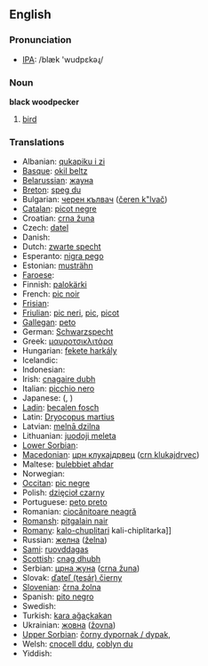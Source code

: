 ==English==

===Pronunciation===
*[[w:IPA|IPA]]: /blæk 'wudpɛkəɻ/

===Noun===
'''black woodpecker'''

# [[bird]]

===Translations===
{{rfc-level|Translations at L3+ (AutoFormat would have corrected level of Translations)}}

*Albanian: [[qukapiku i zi]]
*[[Basque]]: [[okil beltz]]
*[[Belarussian]]: [[жауна]]
*[[Breton]]: [[speg du]]
*Bulgarian: [[черен кълвач]] ([[čeren k"lvač]])
*[[Catalan]]: [[picot negre]]
*Croatian: [[crna žuna]]
*Czech: [[datel]]
*Danish: [[]]
*Dutch: [[zwarte specht]] {{m}}
*Esperanto: [[nigra pego]]
*Estonian: [[musträhn]]
*[[Faroese]]: [[]]
*Finnish: [[palokärki]]
*French: [[pic noir]] '' ''
*[[Frisian]]: [[]]
*[[Friulian]]: [[pic neri]], [[pic]], [[picot]]
*[[Gallegan]]: [[peto]]
*German: [[Schwarzspecht]]
*Greek: [[μαυροτσικλιτάρα]] '' ''
*Hungarian: [[fekete harkály]]
*Icelandic: [[]]
*Indonesian: [[]]
*Irish: [[cnagaire dubh]]
*Italian: [[picchio nero]] '' ''
*Japanese: [[]] ([[]], )
*[[Ladin]]: [[becalen fosch]]
*Latin: [[Dryocopus martius]] '' ''
*Latvian: [[melnā dzilna]]
*Lithuanian: [[juodoji meleta]]
*[[Lower Sorbian]]: [[]]
*[[Macedonian]]: [[црн клукаjдрвец]] ([[crn klukajdrvec]])
*Maltese: [[bulebbiet aħdar]]
*Norwegian: [[]]
*[[Occitan]]: [[pic negre]]
*Polish: [[dzięcioł czarny]] '' ''
*Portuguese: [[peto preto]]
*Romanian: [[ciocănitoare neagră]]
*[[Romansh]]: [[pitgalain nair]]
*[[Romany]]: [[kalo-chuplitari]] {{m}} kali-chiplitarka]] {{f}}
*Russian: [[желна]] ([[želna]]) '' ''
*[[Sami]]: [[ruovddagas]]
*[[Scottish]]: [[cnag dhubh]]
*Serbian: [[црна жуна]] ([[crna žuna]])
*Slovak: [[ďateľ (tesár) čierny]]
*[[Slovenian]]: [[črna žolna]]
*Spanish: [[pito negro]] '' ''
*Swedish: [[]]
*Turkish: [[kara ağaçkakan]]
*Ukrainian: [[жовна]] ([[žovna]])
*[[Upper Sorbian]]: [[čorny dypornak / dypak]], [[]]
*Welsh: [[cnocell ddu]], [[coblyn du]]
*Yiddish: [[]]